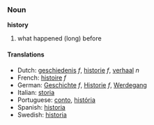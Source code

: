 ===Noun===
'''history'''

# what happened (long) before

====Translations====
*Dutch: [[geschiedenis]] ''f'', [[historie]] ''f'', [[verhaal]] ''n''
*French: [[histoire]] ''f''
*German: [[Geschichte]] ''f'', [[Historie]] ''f'', [[Werdegang]]
*Italian: [[storia]]
*Portuguese: [[conto]], [[história]]
*Spanish: [[historia]]
*Swedish: [[historia]]